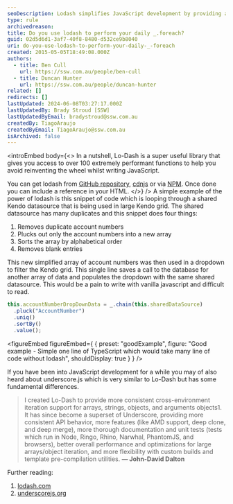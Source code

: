 ```yaml
---
seoDescription: Lodash simplifies JavaScript development by providing a vast array of performant functions to avoid reinventing the wheel, making daily tasks more efficient.
type: rule
archivedreason:
title: Do you use lodash to perform your daily _.foreach?
guid: 02d5d6d1-3af7-40f8-8480-d532ce9b8040
uri: do-you-use-lodash-to-perform-your-daily-_-foreach
created: 2015-05-05T18:49:08.000Z
authors:
  - title: Ben Cull
    url: https://ssw.com.au/people/ben-cull
  - title: Duncan Hunter
    url: https://ssw.com.au/people/duncan-hunter
related: []
redirects: []
lastUpdated: 2024-06-08T03:27:17.000Z
lastUpdatedBy: Brady Stroud [SSW]
lastUpdatedByEmail: bradystroud@ssw.com.au
createdBy: TiagoAraujo
createdByEmail: TiagoAraujo@ssw.com.au
isArchived: false
---
```


<introEmbed
  body={<>
In a nutshell, Lo-Dash is a super useful library that gives you access to over 100 extremely performant functions to help you avoid reinventing the wheel whilst writing JavaScript.

You can get lodash from [GitHub repository](https://github.com/lodash/lodash), [cdnjs](https://cdnjs.com/libraries/lodash.js) or via [NPM](https://www.npmjs.com/package/lodash). Once done you can include a reference in your HTML.
  </>}
/>
A simple example of the power of lodash is this snippet of code which is looping through a shared Kendo datasource that is being used in large Kendo grid. The shared datasource has many duplicates and this snippet does four things:

1. Removes duplicate account numbers
2. Plucks out only the account numbers into a new array
3. Sorts the array by alphabetical order
4. Removes blank entries

This new simplified array of account numbers was then used in a dropdown to filter the Kendo grid. This single line saves a call to the database for another array of data and populates the dropdown with the same shared datasource. This would be a pain to write with vanilla javascript and difficult to read.

```js
this.accountNumberDropDownData = _.chain(this.sharedDataSource)
  .pluck("AccountNumber")
  .uniq()
  .sortBy()
  .value();
```
<figureEmbed figureEmbed={ {
  preset: "goodExample",
  figure: "Good example - Simple one line of TypeScript which would take many line of code without lodash",
  shouldDisplay: true
} } />


If you have been into JavaScript development for a while you may of also heard about underscore.js which is very similar to Lo-Dash but has some fundamental differences.

> I created Lo-Dash to provide more consistent cross-environment iteration support for arrays, strings, objects, and arguments objects1. It has since become a superset of Underscore, providing more consistent API behavior, more features (like AMD support, deep clone, and deep merge), more thorough documentation and unit tests (tests which run in Node, Ringo, Rhino, Narwhal, PhantomJS, and browsers), better overall performance and optimizations for large arrays/object iteration, and more flexibility with custom builds and template pre-compilation utilities.
> **— John-David Dalton**

Further reading:

1. [lodash.com](https://lodash.com/)
2. [underscorejs.org](http://underscorejs.org/)
